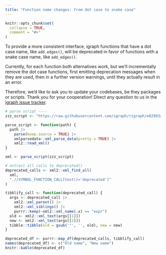 ```yaml
---
title: "Function name changes: from dot case to snake case"
---
```


```r
knitr::opts_chunk$set(
  collapse = TRUE,
  comment = "#>"
)
```

To provide a more consistent interface, igraph functions that have a dot case name,
like `add.edges()`, will be deprecated in favor of functions with a snake case name, 
like `add_edges()`.

Currently, for each function both alternatives work, but we'll incrementally remove the 
dot case functions, first emitting deprecation messages when they are used, then in a further version warnings,
until they actually result in an error.

Therefore, we'd like to ask you to update your codebases, be they packages or scripts.
Thank you for your cooperation!
Direct any question to us in the [igraph issue tracker](https://github.com/igraph/rigraph/issues).

```r
# parse script ----
zzz_script <- "https://raw.githubusercontent.com/igraph/rigraph/e82993a8312e996ab54572048741f508d64467f1/R/zzz-deprecate.R"

parse_script <- function(path) {
  path |>
    parse(keep.source = TRUE) |>
    xmlparsedata::xml_parse_data(pretty = TRUE) |>
    xml2::read_xml()
}

xml <- parse_script(zzz_script)

# extract all calls to deprecated()
deprecated_calls <- xml2::xml_find_all(
  xml,
  ".//SYMBOL_FUNCTION_CALL[text()='deprecated']"
)

tibblify_call <- function(deprecated_call) {
  args <- deprecated_call |>
    xml2::xml_parent() |>
    xml2::xml_siblings() |>
    purrr::keep(~xml2::xml_name(.x) == "expr")
  old <- xml2::xml_text(args[[1]])
  new <- xml2::xml_text(args[[2]])
  tibble::tibble(old = gsub('"', '', old), new = new)
}

deprecated_df <- purrr::map_df(deprecated_calls, tibblify_call)
names(deprecated_df) <- c("Old name", "New name")
knitr::kable(deprecated_df)
```

